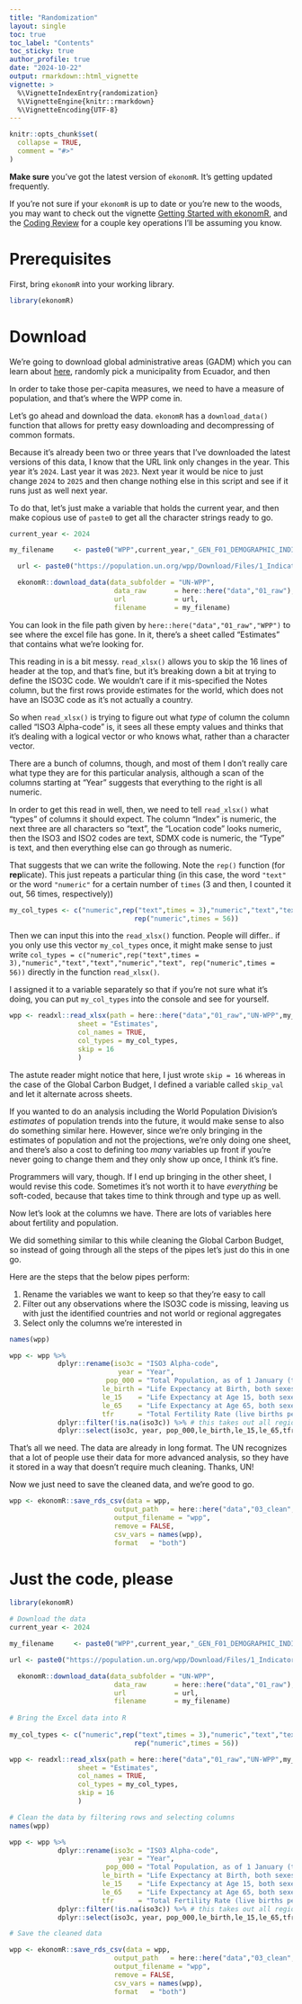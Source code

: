 ```yaml
---
title: "Randomization"
layout: single
toc: true
toc_label: "Contents"
toc_sticky: true
author_profile: true
date: "2024-10-22"
output: rmarkdown::html_vignette
vignette: >
  %\VignetteIndexEntry{randomization}
  %\VignetteEngine{knitr::rmarkdown}
  %\VignetteEncoding{UTF-8}
---
```

```r
knitr::opts_chunk$set(
  collapse = TRUE,
  comment = "#>"
)

```

**Make sure** you've got the latest version of `ekonomR`. It's getting updated frequently. 

If you're not sure if your `ekonomR` is up to date or you're new to the woods, you may want to check out the vignette [Getting Started with ekonomR](https://stallman-j.github.io/ekonomR/vignettes/getting-started-with-ekonomR/), and the [Coding Review](https://stallman-j.github.io/ekonomR/vignettes/coding-review/) for a couple key operations I'll be assuming you know.

# Prerequisites

First, bring `ekonomR` into your working library.

``` r
library(ekonomR)
```

# Download

We're going to download global administrative areas (GADM) which you can learn about [here](https://uwaterloo.ca/library/geospatial/collections/us-and-world-geospatial-data-resources/global-administrative-areas-gadm), randomly pick a municipality from Ecuador, and then 

In order to take those per-capita measures, we need to have a measure of population, and that's where the WPP come in.

Let's go ahead and download the data. `ekonomR` has a `download_data()` function that allows for pretty easy downloading and decompressing of common formats. 

Because it's already been two or three years that I've downloaded the latest versions of this data, I know that the URL link only changes in the year. This year it's `2024`. Last year it was `2023`. Next year it would be nice to just change `2024` to `2025` and then change nothing else in this script and see if it runs just as well next year.

To do that, let's just make a variable that holds the current year, and then make copious use of `paste0` to get all the character strings ready to go.

``` r
current_year <- 2024

my_filename     <- paste0("WPP",current_year,"_GEN_F01_DEMOGRAPHIC_INDICATORS_COMPACT.xlsx")

  url <- paste0("https://population.un.org/wpp/Download/Files/1_Indicator%20(Standard)/EXCEL_FILES/1_General/WPP",current_year,"_GEN_F01_DEMOGRAPHIC_INDICATORS_COMPACT.xlsx")

  ekonomR::download_data(data_subfolder = "UN-WPP",
                          data_raw       = here::here("data","01_raw"),
                          url            = url,
                          filename       = my_filename)
```

You can look in the file path given by `here::here("data","01_raw","WPP")` to see where the excel file has gone. In it, there's a sheet called "Estimates" that contains what we're looking for.

This reading in is a bit messy. `read_xlsx()` allows you to skip the 16 lines of header at the top, and that's fine, but it's breaking down a bit at trying to define the ISO3C code. We wouldn't care if it mis-specified the Notes column, but the first rows provide estimates for the world, which does not have an ISO3C code as it's not actually a country.

So when `read_xlsx()` is trying to figure out what *type* of column the column called "ISO3 Alpha-code" is, it sees all these empty values and thinks that it's dealing with a logical vector or who knows what, rather than a character vector.

There are a bunch of columns, though, and most of them I don't really care what type they are for this particular analysis, although a scan of the columns starting at "Year" suggests that everything to the right is all numeric. 

In order to get this read in well, then, we need to tell `read_xlsx()` what "types" of columns it should expect. The column "Index" is numeric, the next three are all characters so "text", the "Location code" looks numeric, then the ISO3 and ISO2 codes are text, SDMX code is numeric, the "Type" is text, and then everything else can go through as numeric.

That suggests that we can write the following. Note the `rep()` function (for **rep**licate). This just repeats a particular thing (in this case, the word `"text"` or the word `"numeric"` for a certain number of `times` (3 and then, I counted it out, 56 times, respectively)) 

``` r
my_col_types <- c("numeric",rep("text",times = 3),"numeric","text","text","numeric","text",
                               rep("numeric",times = 56))
```

Then we can input this into the `read_xlsx()` function. People will differ.. if you only use this vector `my_col_types` once, it might make sense to just write `col_types = c("numeric",rep("text",times = 3),"numeric","text","text","numeric","text", rep("numeric",times = 56))` directly in the function `read_xlsx()`. 

I assigned it to a variable separately so that if you're not sure what it's doing, you can put `my_col_types` into the console and see for yourself.

```r
wpp <- readxl::read_xlsx(path = here::here("data","01_raw","UN-WPP",my_filename),
                 sheet = "Estimates",
                 col_names = TRUE,
                 col_types = my_col_types,
                 skip = 16
                 )
```

The astute reader might notice that here, I just wrote `skip = 16` whereas in the case of the Global Carbon Budget, I defined a variable called `skip_val` and let it alternate across sheets.

If you wanted to do an analysis including the World Population Division's *estimates* of population trends into the future, it would make sense to also do something similar here. However, since we're only bringing in the estimates of population and not the projections, we're only doing one sheet, and there's also a cost to defining too *many* variables up front if you're never going to change them and they only show up once, I think it's fine.

Programmers will vary, though. If I end up bringing in the other sheet, I would revise this code. Sometimes it's not worth it to have *everything* be soft-coded, because that takes time to think through and type up as well.

Now let's look at the columns we have. There are lots of variables here about fertility and population. 

We did something similar to this while cleaning the Global Carbon Budget, so instead of going through all the steps of the pipes let's just do this in one go.

Here are the steps that the below pipes perform:

1. Rename the variables we want to keep so that they're easy to call
2. Filter out any observations where the ISO3C code is missing, leaving us with just the identified countries and not world or regional aggregates
3. Select only the columns we're interested in

``` r

names(wpp)

wpp <- wpp %>%
            dplyr::rename(iso3c = "ISO3 Alpha-code",
                           year = "Year",
                        pop_000 = "Total Population, as of 1 January (thousands)",
                       le_birth = "Life Expectancy at Birth, both sexes (years)",
                       le_15    = "Life Expectancy at Age 15, both sexes (years)",
                       le_65    = "Life Expectancy at Age 65, both sexes (years)",
                       tfr      = "Total Fertility Rate (live births per woman)") %>%
            dplyr::filter(!is.na(iso3c)) %>% # this takes out all regions and just leaves countries
            dplyr::select(iso3c, year, pop_000,le_birth,le_15,le_65,tfr)
```

That's all we need. The data are already in long format. The UN recognizes that a lot of people use their data for more advanced analysis, so they have it stored in a way that doesn't require much cleaning. Thanks, UN!

Now we just need to save the cleaned data, and we're good to go.
```r
wpp <- ekonomR::save_rds_csv(data = wpp,
                          output_path   = here::here("data","03_clean","WPP"),
                          output_filename = "wpp",
                          remove = FALSE,
                          csv_vars = names(wpp),
                          format   = "both")

```

# Just the code, please

```r
library(ekonomR)

# Download the data
current_year <- 2024

my_filename     <- paste0("WPP",current_year,"_GEN_F01_DEMOGRAPHIC_INDICATORS_COMPACT.xlsx")

url <- paste0("https://population.un.org/wpp/Download/Files/1_Indicator%20(Standard)/EXCEL_FILES/1_General/WPP",current_year,"_GEN_F01_DEMOGRAPHIC_INDICATORS_COMPACT.xlsx")

  ekonomR::download_data(data_subfolder = "UN-WPP",
                          data_raw       = here::here("data","01_raw"),
                          url            = url,
                          filename       = my_filename)
  
# Bring the Excel data into R
  
my_col_types <- c("numeric",rep("text",times = 3),"numeric","text","text","numeric","text",
                               rep("numeric",times = 56))

wpp <- readxl::read_xlsx(path = here::here("data","01_raw","UN-WPP",my_filename),
                 sheet = "Estimates",
                 col_names = TRUE,
                 col_types = my_col_types,
                 skip = 16
                 )

# Clean the data by filtering rows and selecting columns
names(wpp)

wpp <- wpp %>%
            dplyr::rename(iso3c = "ISO3 Alpha-code",
                           year = "Year",
                        pop_000 = "Total Population, as of 1 January (thousands)",
                       le_birth = "Life Expectancy at Birth, both sexes (years)",
                       le_15    = "Life Expectancy at Age 15, both sexes (years)",
                       le_65    = "Life Expectancy at Age 65, both sexes (years)",
                       tfr      = "Total Fertility Rate (live births per woman)") %>%
            dplyr::filter(!is.na(iso3c)) %>% # this takes out all regions and just leaves countries
            dplyr::select(iso3c, year, pop_000,le_birth,le_15,le_65,tfr)

# Save the cleaned data

wpp <- ekonomR::save_rds_csv(data = wpp,
                          output_path   = here::here("data","03_clean","WPP"),
                          output_filename = "wpp",
                          remove = FALSE,
                          csv_vars = names(wpp),
                          format   = "both")

```
